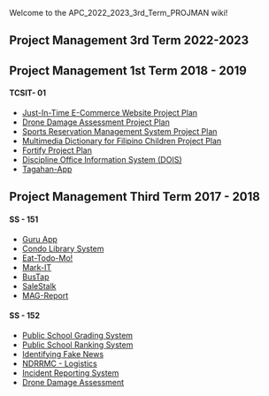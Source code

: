 Welcome to the APC_2022_2023_3rd_Term_PROJMAN wiki!
==Project Management  3rd Term 2022-2023==


== Project Management 1st Term 2018 - 2019 ==
<h4>TCSIT- 01</h4>
* [[Just-In-Time E-Commerce Website Project Plan]]
* [[Drone Damage Assessment Project Plan]]
* [[Sports Reservation Management System Project Plan]]
* [[Multimedia Dictionary for Filipino Children Project Plan]]
* [[Fortify Project Plan]]
* [[Discipline Office Information System (DOIS)]]
* [[Tagahan-App]]

== Project Management Third Term 2017 - 2018 ==

<h4>SS - 151</h4>
* [[Guru App]]
* [[Condo Library System]]
* [[Eat-Todo-Mo!]]
* [[Mark-IT]]
* [[BusTap]]
* [[SaleStalk]]
* [[MAG-Report]]

<h4> SS - 152 </h4>
* [[Public School Grading System]]
* [[Public School Ranking System]]
* [[Identifying Fake News ]]
* [[NDRRMC - Logistics]]
* [[Incident Reporting System]]
* [[Drone Damage Assessment]]
